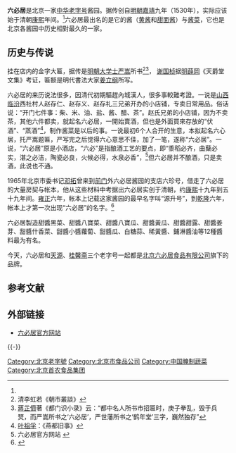 {{中国非物质文化遗产 
|名称 = 酱菜制作技艺
|子项 = 六必居酱菜制作技艺
|图片 = 
|申报地区或单位 = 北京六必居食品有限公司
|序号 = 941
|编号项目 = Ⅷ—158
|登录时间 = 2008年 
|备注 =  
|分类 = 传统技艺
|省区市 = 北京
}}
'''六必居'''是北京一家[[中华老字号|中华老字号]]酱园。据传创自[[明朝|明朝]][[嘉靖|嘉靖]]九年（1530年），实际应该始于清朝[[康熙|康熙]]年间。<ref name=dengtuo/>六必居最出名的是它的酱（[[黄酱|黄酱]]和[[甜面酱|甜面酱]]）与[[酱菜|酱菜]]，它也是北京各酱园中历史相對最久的一家。

== 历史与传说 ==
挂在店内的金字大匾，据传是[[明朝|明朝]][[大学士|大学士]][[严嵩|严嵩]]所书<ref>清李虹若《朝市叢談》</ref><ref>[[蔣芷儕|蔣芷儕]]著《都门识小录》云：“都中名人所书市招匾时，庚子拳乱，毁于兵燹，而严嵩所书之‘六必居’，严世藩所书之‘鹤年堂’三字，巍然独存”</ref>， [[谢国桢|谢国桢]]据[[明|明]][[薛岡|薛岡]]《天爵堂文集》考证，匾额是明代書法大家[[姜立纲|姜立纲]]所写。

六必居的来历说法很多，因清代初期驅趕內城漢人，很多事較難考證。一说是[[山西|山西]][[临汾|临汾]]西社村人赵存仁、赵存义、赵存礼三兄弟开办的小店铺，专卖日常用品。俗话说：“开门七件事：柴、米、油、盐、酱、醋、茶”。赵氏兄弟的小店铺，因为不卖茶，其他六件都卖，就起名六必居，一開始賣酒，但也是外面買來存放的“伏酒”、“蒸酒”<ref>[[叶祖孚|叶祖孚]]：《燕都旧事》</ref>，制作酱菜是以后的事。一说最初6个人合开的生意，本拟起名六心居，托严嵩题匾，严写完之后觉得六心意思不佳，加了一笔，遂称“六必居”。一说，“六必居”原是小酒店，“六必”是指酿酒工艺的要点，即“黍稻必齐，曲蘖必实，湛之必洁，陶瓷必良，火候必得，水泉必香”，<ref>六必居官方网站 {{cite web |url=http://www.liubiju.com.cn/ |title=存档副本 |accessdate=2009-05-30 |deadurl=yes |archiveurl=https://web.archive.org/web/20090301194010/http://www.liubiju.com.cn/ |archivedate=2009-03-01 }}</ref>但六必居并不酿酒，只是卖酒，此说也不通。

1965年北京市委书记[[邓拓|邓拓]]曾来到[[前门|前门]]外六必居酱园的支店六珍号，借走了六必居的大量房契与帐本，他从这些材料中考据出六必居实创于清朝，约[[康熙|康熙]]十九年到五十九年间。[[雍正|雍正]]六年，帐本上记载这家酱园的最早名字叫“源升号”，到[[乾隆|乾隆]]六年，帐本上才第一次出现“六必居”的名字。<ref name=dengtuo>{{cite news|author=张占鳌|url=http://paper.people.com.cn/scb/html/2008-01/09/content_37748241.htm|title=全国第一酱菜品牌六必居|work=《[[市场报|市场报]]》|publisher=[[人民日报社|人民日报社]]|date=2008年1月9日|page=第20版|accessdate=2013年10月23日|deadurl=yes|archiveurl=https://web.archive.org/web/20160304064435/http://paper.people.com.cn/scb/html/2008-01/09/content_37748241.htm|archivedate=2016年3月4日}}</ref>

六必居製造甜醬黑菜、甜醬八寶菜、甜醬八寶瓜、甜醬黃瓜、甜醬甜露、甜醬姜芽、甜醬什香菜、甜醬小醬蘿蔔、甜醬瓜、白糖蒜、稀黃醬、鋪淋醬油等12種醬料最为有名。

今天，六必居和[[天源|天源]]、[[桂馨斋|桂馨斋]]三个老字号一起都是[[北京六必居食品有限公司|北京六必居食品有限公司]]旗下的品牌。

== 参考文献 ==
{{Reflist|30em}}

== 外部链接 ==
* [https://web.archive.org/web/20090301194010/http://www.liubiju.com.cn/ 六必居官方网站]

{{-}}
{{老北京城}}
[[Category:北京老字號|Category:北京老字號]]
[[Category:北京市食品公司|Category:北京市食品公司]]
[[Category:中国腌制蔬菜|Category:中国腌制蔬菜]]
[[Category:北京首农食品集团|Category:北京首农食品集团]]